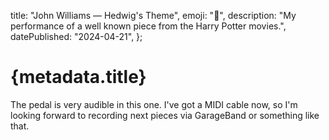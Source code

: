 
  title: "John Williams — Hedwig's Theme",
  emoji: "🎹",
  description:
    "My performance of a well known piece from the Harry Potter movies.",
  datePublished: "2024-04-21",
};

# {metadata.title}

The pedal is very audible in this one. I've got a MIDI cable now, so I'm looking forward to recording next pieces via GarageBand or something like that.

<YoutubeEmbed videoId="sfC95oOSn2o" />

<DatePublished dateTime={metadata.datePublished} />
